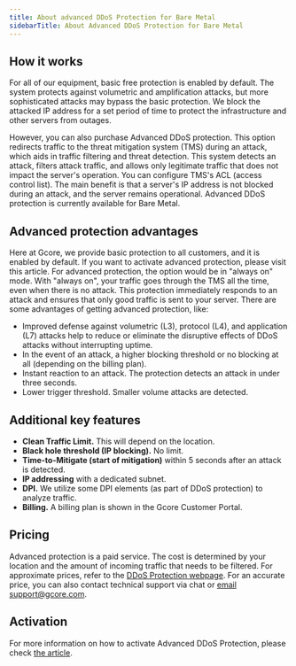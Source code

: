 ---
title: About advanced DDoS Protection for Bare Metal
sidebarTitle: About Advanced DDoS Protection for Bare Metal
---

## How it works

For all of our equipment, basic free protection is enabled by default. The system protects against volumetric and amplification attacks, but more sophisticated attacks may bypass the basic protection. We block the attacked IP address for a set period of time to protect the infrastructure and other servers from outages.

However, you can also purchase Advanced DDoS protection. This option redirects traffic to the threat mitigation system (TMS) during an attack, which aids in traffic filtering and threat detection. This system detects an attack, filters attack traffic, and allows only legitimate traffic that does not impact the server's operation. You can configure TMS's ACL (access control list). The main benefit is that a server's IP address is not blocked during an attack, and the server remains operational. Advanced DDoS protection is currently available for Bare Metal.

## Advanced protection advantages

Here at Gcore, we provide basic protection to all customers, and it is enabled by default. If you want to activate advanced protection, please visit this article. For advanced protection, the option would be in "always on" mode. With "always on", your traffic goes through the TMS all the time, even when there is no attack. This protection immediately responds to an attack and ensures that only good traffic is sent to your server. There are some advantages of getting advanced protection, like:

  * Improved defense against volumetric (L3), protocol (L4), and application (L7) attacks help to reduce or eliminate the disruptive effects of DDoS attacks without interrupting uptime.
  * In the event of an attack, a higher blocking threshold or no blocking at all (depending on the billing plan).
  * Instant reaction to an attack. The protection detects an attack in under three seconds.
  * Lower trigger threshold. Smaller volume attacks are detected.



## Additional key features

  * **Clean Traffic Limit.** This will depend on the location.
  * **Black hole threshold (IP blocking).** No limit.
  * **Time-to-Mitigate (start of mitigation)** within 5 seconds after an attack is detected.
  * **IP addressing** with a dedicated subnet.
  * **DPI.** We utilize some DPI elements (as part of DDoS protection) to analyze traffic.
  * **Billing.** A billing plan is shown in the Gcore Customer Portal.



## Pricing

Advanced protection is a paid service. The cost is determined by your location and the amount of incoming traffic that needs to be filtered. For approximate prices, refer to the [DDoS Protection webpage](https://gcore.com/ddos-protection). For an accurate price, you can also contact technical support via chat or [email support@gcore.com](mailto:support@gcore.com).

## Activation

For more information on how to activate Advanced DDoS Protection, please check [the article](/cloud/bare-metal-servers/advanced-ddos-protection/activate-advanced-ddos-protection-for-bare-metal-servers).